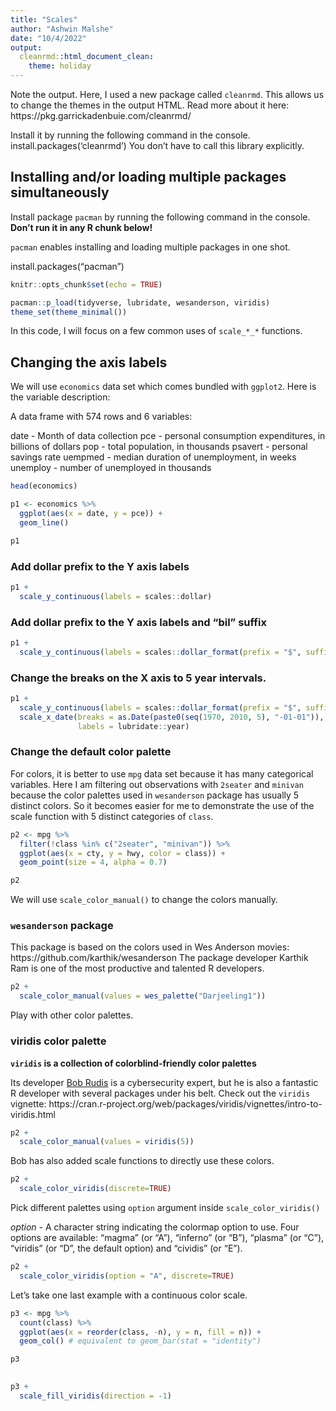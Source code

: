 ```yaml
---
title: "Scales"
author: "Ashwin Malshe"
date: "10/4/2022"
output: 
  cleanrmd::html_document_clean:
    theme: holiday
---
```


Note the output. Here, I used a new package called `cleanrmd`. This allows us to change the themes in the output HTML. Read more about it here: https://pkg.garrickadenbuie.com/cleanrmd/


Install it by running the following command in the console.
install.packages('cleanrmd')
You don't have to call this library explicitly.

## Installing and/or loading multiple packages simultaneously

Install package `pacman` by running the following command in the console. **Don't run it in any R chunk below!**

`pacman` enables installing and loading multiple packages in one shot. 

install.packages("pacman")


```r
knitr::opts_chunk$set(echo = TRUE)

pacman::p_load(tidyverse, lubridate, wesanderson, viridis)
theme_set(theme_minimal())
```

In this code, I will focus on a few common uses of `scale_*_*` functions.


## Changing the axis labels

We will use `economics` data set which comes bundled with `ggplot2`. Here is the variable description:

A data frame with 574 rows and 6 variables:

date - Month of data collection
pce - personal consumption expenditures, in billions of dollars
pop - total population, in thousands
psavert - personal savings rate
uempmed - median duration of unemployment, in weeks
unemploy - number of unemployed in thousands

```r
head(economics)
```

```r
p1 <- economics %>% 
  ggplot(aes(x = date, y = pce)) +
  geom_line()

p1
```

### Add dollar prefix to the Y axis labels

```r
p1 +
  scale_y_continuous(labels = scales::dollar)
```

### Add dollar prefix to the Y axis labels **and** "bil" suffix

```r
p1 +
  scale_y_continuous(labels = scales::dollar_format(prefix = "$", suffix = " billion"))
```

### Change the breaks on the X axis to 5 year intervals.


```r
p1 +
  scale_y_continuous(labels = scales::dollar_format(prefix = "$", suffix = " bil")) +
  scale_x_date(breaks = as.Date(paste0(seq(1970, 2010, 5), "-01-01")),
               labels = lubridate::year)
```

### Change the default color palette

For colors, it is better to use `mpg` data set because it has many categorical variables.
Here I am filtering out observations with `2seater` and `minivan` because the color palettes used in `wesanderson` package has usually 5 distinct colors. So it becomes easier for me to demonstrate the use of the scale function with 5 distinct categories of `class`.


```r
p2 <- mpg %>% 
  filter(!class %in% c("2seater", "minivan")) %>% 
  ggplot(aes(x = cty, y = hwy, color = class)) +
  geom_point(size = 4, alpha = 0.7)

p2
```


We will use `scale_color_manual()` to change the colors manually.

### `wesanderson` package 

This package is based on the colors used in Wes Anderson movies: https://github.com/karthik/wesanderson
The package developer Karthik Ram is one of the most productive and talented R developers.

```r
p2 +
  scale_color_manual(values = wes_palette("Darjeeling1"))
```

Play with other color palettes.

### viridis color palette

**`viridis` is a collection of colorblind-friendly color palettes**

Its developer [Bob Rudis](https://rud.is) is a cybersecurity expert, but he is also a fantastic R developer with several packages under his belt. Check out the `viridis` vignette: https://cran.r-project.org/web/packages/viridis/vignettes/intro-to-viridis.html


```r
p2 +
  scale_color_manual(values = viridis(5))
```

Bob has also added scale functions to directly use these colors.

```r
p2 +
  scale_color_viridis(discrete=TRUE)
```

Pick different palettes using `option` argument inside `scale_color_viridis()`

*option* - A character string indicating the colormap option to use. Four options are available: "magma" (or "A"), "inferno" (or "B"), "plasma" (or "C"), "viridis" (or "D", the default option) and "cividis" (or "E").

```r
p2 +
  scale_color_viridis(option = "A", discrete=TRUE)
```

Let's take one last example with a continuous color scale.

```r
p3 <- mpg %>% 
  count(class) %>% 
  ggplot(aes(x = reorder(class, -n), y = n, fill = n)) +
  geom_col() # equivalent to geom_bar(stat = "identity")

p3
  
```
```r
p3 +
  scale_fill_viridis(direction = -1)
  
```
